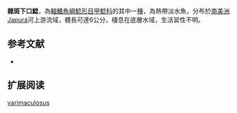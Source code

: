{{Speciesbox
| name = 雜斑下口鯰
| image = 
| image_width = 250px
| image_caption = 
| status = LC
| status_system = IUCN3.1
| genus = Hypostomus
| species = varimaculosus
| authority = [[Fowler|Fowler]], 1945
| synonyms = *''Plecostomus varimaculosus'',Fowler, 1945
}}

'''雜斑下口鯰'''，為[[輻鰭魚綱|輻鰭魚綱]][[鯰形目|鯰形目]][[甲鯰科|甲鯰科]]的其中一[[種|種]]，為熱帶淡水魚，分布於[[南美洲|南美洲]]Japurá河上游流域，體長可達6公分，棲息在底層水域，生活習性不明。
==参考文献==
*{{FishBase_species|genus=Hypostomus|species=varimaculosus|year=2015|month=1}}

== 扩展阅读 ==
{{refbegin}}
{{wikispecies-inline|Hypostomus varimaculosus|雜斑下口鯰}}
{{refend}}
{{Taxonbar|from=Q6431154}}

[[Category:下口鯰屬|varimaculosus]]